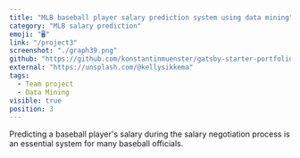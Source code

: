 ```yaml
---
title: "MLB baseball player salary prediction system using data mining"
category: "MLB salary prediction"
emoji: "🖥️"
link: "/project3"
screenshot: "./graph39.png"
github: "https://github.com/konstantinmuenster/gatsby-starter-portfolio-minimal"
external: "https://unsplash.com/@kellysikkema"
tags:
  - Team project
  - Data Mining
visible: true
position: 3
---
```


Predicting a baseball player's salary during the salary negotiation process is an essential system for many baseball officials.